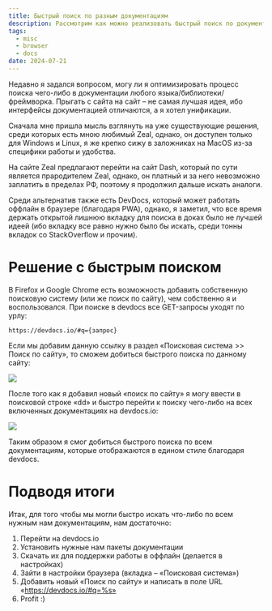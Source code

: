 ```yaml
---
title: Быстрый поиск по разным документациям
description: Рассмотрим как можно реализовать быстрый поиск по документациям разных языков
tags:
  - misc
  - browser
  - docs
date: 2024-07-21
---
```

Недавно я задался вопросом, могу ли я оптимизировать процесс поиска чего-либо в документации любого языка/библиотеки/фреймворка. Прыгать с сайта на сайт – не самая лучшая идея, ибо интерфейсы документацией отличаются, а я хотел унификации.

Сначала мне пришла мысль взглянуть на уже существующие решения, среди которых есть мною любимый Zeal, однако, он доступен только для Windows и Linux, я же крепко сижу в заложниках на MacOS из-за специфики работы и удобства.

На сайте Zeal предлагают перейти на сайт Dash, который по сути является прародителем Zeal, однако, он платный и за него невозможно заплатить в пределах РФ, поэтому я продолжил дальше искать аналоги.

Среди альтернатив также есть DevDocs, который может работать оффлайн в браузере (благодаря PWA), однако, я заметил, что все время держать открытой лишнюю вкладку для поиска в доках было не лучшей идеей (ибо вкладку все равно нужно было бы искать, среди тонны вкладок со StackOverflow и прочим).

# Решение с быстрым поиском

В Firefox и Google Chrome есть возможность добавить собственную поисковую систему (или же поиск по сайту), чем собственно я и воспользовался. При поиске в devdocs все GET-запросы уходят по урлу:

```
https://devdocs.io/#q={запрос}
```

Если мы добавим данную ссылку в раздел «Поисковая система >> Поиск по сайту», то сможем добиться быстрого поиска по данному сайту:

![](/devdocs-search/fs.png)

После того как я добавил новый «поиск по сайту» я могу ввести в поисковой строке «dd» и быстро перейти к поиску чего-либо на всех включенных документациях на devdocs.io:

![](/devdocs-search/fs-example.gif)

Таким образом я смог добиться быстрого поиска по всем документациям, которые отображаются в едином стиле благодаря devdocs.

# Подводя итоги

Итак, для того чтобы мы могли быстро искать что-либо по всем нужным нам документациям, нам достаточно:

1. Перейти на devdocs.io
2. Установить нужные нам пакеты документации
3. Скачать их для поддержки работы в оффлайн (делается в настройках)
4. Зайти в настройки браузера (вкладка – «Поисковая система»)
5. Добавить новый «Поиск по сайту» и написать в поле URL «https://devdocs.io/#q=%s»
6. Profit :)
